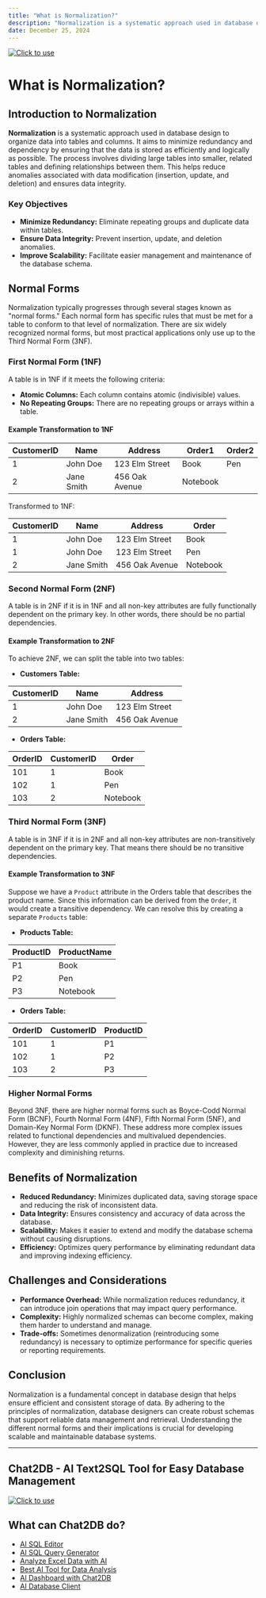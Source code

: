 ```yaml
---
title: "What is Normalization?"
description: "Normalization is a systematic approach used in database design to organize data into tables and columns. It aims to minimize redundancy and dependency by ensuring that the data is stored as efficiently and logically as possible."
date: December 25, 2024
---
```

[![Click to use](/image/blog/bg/chat2db1.png)](https://app.chat2db.ai/)
# What is Normalization?

## Introduction to Normalization

**Normalization** is a systematic approach used in database design to organize data into tables and columns. It aims to minimize redundancy and dependency by ensuring that the data is stored as efficiently and logically as possible. The process involves dividing large tables into smaller, related tables and defining relationships between them. This helps reduce anomalies associated with data modification (insertion, update, and deletion) and ensures data integrity.

### Key Objectives

- **Minimize Redundancy:** Eliminate repeating groups and duplicate data within tables.
- **Ensure Data Integrity:** Prevent insertion, update, and deletion anomalies.
- **Improve Scalability:** Facilitate easier management and maintenance of the database schema.

## Normal Forms

Normalization typically progresses through several stages known as "normal forms." Each normal form has specific rules that must be met for a table to conform to that level of normalization. There are six widely recognized normal forms, but most practical applications only use up to the Third Normal Form (3NF).

### First Normal Form (1NF)

A table is in 1NF if it meets the following criteria:

- **Atomic Columns:** Each column contains atomic (indivisible) values.
- **No Repeating Groups:** There are no repeating groups or arrays within a table.

#### Example Transformation to 1NF

| CustomerID | Name        | Address                    | Order1     | Order2     |
|------------|-------------|----------------------------|------------|------------|
| 1          | John Doe    | 123 Elm Street             | Book       | Pen        |
| 2          | Jane Smith  | 456 Oak Avenue             | Notebook   |            |

Transformed to 1NF:

| CustomerID | Name        | Address                    | Order      |
|------------|-------------|----------------------------|------------|
| 1          | John Doe    | 123 Elm Street             | Book       |
| 1          | John Doe    | 123 Elm Street             | Pen        |
| 2          | Jane Smith  | 456 Oak Avenue             | Notebook   |

### Second Normal Form (2NF)

A table is in 2NF if it is in 1NF and all non-key attributes are fully functionally dependent on the primary key. In other words, there should be no partial dependencies.

#### Example Transformation to 2NF

To achieve 2NF, we can split the table into two tables:

- **Customers Table:**

| CustomerID | Name        | Address                    |
|------------|-------------|----------------------------|
| 1          | John Doe    | 123 Elm Street             |
| 2          | Jane Smith  | 456 Oak Avenue             |

- **Orders Table:**

| OrderID    | CustomerID | Order                      |
|------------|------------|----------------------------|
| 101        | 1          | Book                       |
| 102        | 1          | Pen                        |
| 103        | 2          | Notebook                   |

### Third Normal Form (3NF)

A table is in 3NF if it is in 2NF and all non-key attributes are non-transitively dependent on the primary key. That means there should be no transitive dependencies.

#### Example Transformation to 3NF

Suppose we have a `Product` attribute in the Orders table that describes the product name. Since this information can be derived from the `Order`, it would create a transitive dependency. We can resolve this by creating a separate `Products` table:

- **Products Table:**

| ProductID  | ProductName |
|------------|-------------|
| P1         | Book        |
| P2         | Pen         |
| P3         | Notebook    |

- **Orders Table:**

| OrderID    | CustomerID | ProductID |
|------------|------------|-----------|
| 101        | 1          | P1        |
| 102        | 1          | P2        |
| 103        | 2          | P3        |

### Higher Normal Forms

Beyond 3NF, there are higher normal forms such as Boyce-Codd Normal Form (BCNF), Fourth Normal Form (4NF), Fifth Normal Form (5NF), and Domain-Key Normal Form (DKNF). These address more complex issues related to functional dependencies and multivalued dependencies. However, they are less commonly applied in practice due to increased complexity and diminishing returns.

## Benefits of Normalization

- **Reduced Redundancy:** Minimizes duplicated data, saving storage space and reducing the risk of inconsistent data.
- **Data Integrity:** Ensures consistency and accuracy of data across the database.
- **Scalability:** Makes it easier to extend and modify the database schema without causing disruptions.
- **Efficiency:** Optimizes query performance by eliminating redundant data and improving indexing efficiency.

## Challenges and Considerations

- **Performance Overhead:** While normalization reduces redundancy, it can introduce join operations that may impact query performance.
- **Complexity:** Highly normalized schemas can become complex, making them harder to understand and manage.
- **Trade-offs:** Sometimes denormalization (reintroducing some redundancy) is necessary to optimize performance for specific queries or reporting requirements.

## Conclusion

Normalization is a fundamental concept in database design that helps ensure efficient and consistent storage of data. By adhering to the principles of normalization, database designers can create robust schemas that support reliable data management and retrieval. Understanding the different normal forms and their implications is crucial for developing scalable and maintainable database systems.

---

## Chat2DB - AI Text2SQL Tool for Easy Database Management

[![Click to use](/image/blog/chat2db.png)](https://app.chat2db.ai/)

## What can Chat2DB do?

- [AI SQL Editor](https://chat2db.ai/feature/AI%20SQL%20Editor)
- [AI SQL Query Generator](https://chat2db.ai/feature/AI%20SQL%20Query%20Generator)
- [Analyze Excel Data with AI](https://chat2db.ai/feature/Analyze%20Excel%20Data%20with%20AI)
- [Best AI Tool for Data Analysis](https://chat2db.ai/feature/Best%20AI%20Tool%20for%20Data%20Analysis)
- [AI Dashboard with Chat2DB](https://chat2db.ai/feature/AI%20Dashboard%20with%20Chat2DB)
- [AI Database Client](https://chat2db.ai/feature/AI%20Database%20Client)
